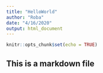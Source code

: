 ---
title: "HelloWorld"
author: "Roba"
date: "4/16/2020"
output: html_document
---

```{r setup, include=FALSE}
knitr::opts_chunk$set(echo = TRUE)
```

## This is a markdown file

